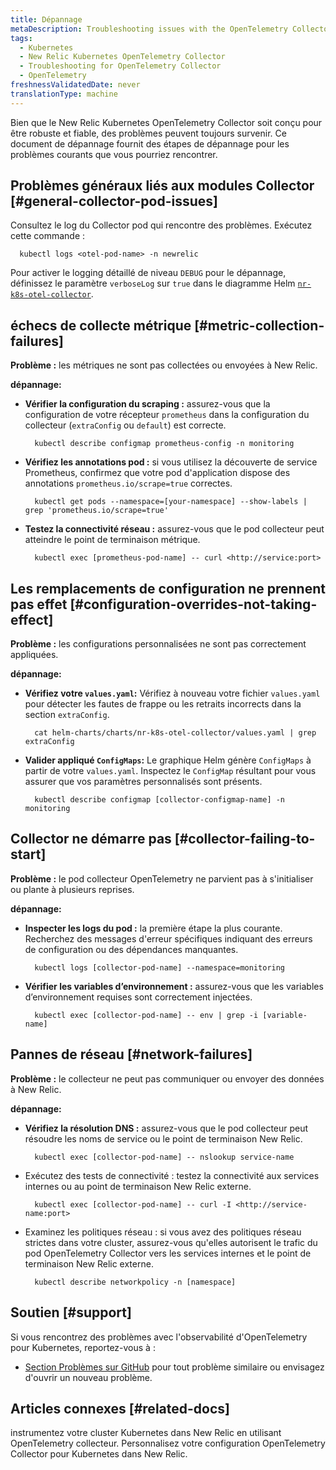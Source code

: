 ```yaml
---
title: Dépannage
metaDescription: Troubleshooting issues with the OpenTelemetry Collector in Kubernetes.
tags:
  - Kubernetes
  - New Relic Kubernetes OpenTelemetry Collector
  - Troubleshooting for OpenTelemetry Collector
  - OpenTelemetry
freshnessValidatedDate: never
translationType: machine
---
```


Bien que le New Relic Kubernetes OpenTelemetry Collector soit conçu pour être robuste et fiable, des problèmes peuvent toujours survenir. Ce document de dépannage fournit des étapes de dépannage pour les problèmes courants que vous pourriez rencontrer.

## Problèmes généraux liés aux modules Collector [#general-collector-pod-issues]

Consultez le log du Collector pod qui rencontre des problèmes. Exécutez cette commande :

```shell
  kubectl logs <otel-pod-name> -n newrelic
```

Pour activer le logging détaillé de niveau `DEBUG` pour le dépannage, définissez le paramètre `verboseLog` sur `true` dans le diagramme Helm [`nr-k8s-otel-collector`](https://github.com/newrelic/helm-charts/tree/master/charts/nr-k8s-otel-collector#values).

## échecs de collecte métrique [#metric-collection-failures]

**Problème :** les métriques ne sont pas collectées ou envoyées à New Relic.

**dépannage:**

* **Vérifier la configuration du scraping :** assurez-vous que la configuration de votre récepteur `prometheus` dans la configuration du collecteur (`extraConfig` ou `default`) est correcte.

  ```shell
    kubectl describe configmap prometheus-config -n monitoring
  ```

* **Vérifiez les annotations pod :** si vous utilisez la découverte de service Prometheus, confirmez que votre pod d&apos;application dispose des annotations `prometheus.io/scrape=true` correctes.

  ```shell
    kubectl get pods --namespace=[your-namespace] --show-labels | grep 'prometheus.io/scrape=true'
  ```

* **Testez la connectivité réseau :** assurez-vous que le pod collecteur peut atteindre le point de terminaison métrique.

  ```shell
    kubectl exec [prometheus-pod-name] -- curl <http://service:port>
  ```

## Les remplacements de configuration ne prennent pas effet [#configuration-overrides-not-taking-effect]

**Problème :** les configurations personnalisées ne sont pas correctement appliquées.

**dépannage:**

* **Vérifiez votre `values.yaml`:** Vérifiez à nouveau votre fichier `values.yaml` pour détecter les fautes de frappe ou les retraits incorrects dans la section `extraConfig`.

  ```shell
    cat helm-charts/charts/nr-k8s-otel-collector/values.yaml | grep extraConfig
  ```

* **Valider appliqué `ConfigMaps`:** Le graphique Helm génère `ConfigMaps` à partir de votre `values.yaml`. Inspectez le `ConfigMap` résultant pour vous assurer que vos paramètres personnalisés sont présents.

  ```shell
    kubectl describe configmap [collector-configmap-name] -n monitoring
  ```

## Collector ne démarre pas [#collector-failing-to-start]

**Problème :** le pod collecteur OpenTelemetry ne parvient pas à s&apos;initialiser ou plante à plusieurs reprises.

**dépannage:**

* **Inspecter les logs du pod :** la première étape la plus courante. Recherchez des messages d&apos;erreur spécifiques indiquant des erreurs de configuration ou des dépendances manquantes.

  ```shell
    kubectl logs [collector-pod-name] --namespace=monitoring
  ```

* **Vérifier les variables d’environnement :** assurez-vous que les variables d’environnement requises sont correctement injectées.

  ```shell
    kubectl exec [collector-pod-name] -- env | grep -i [variable-name]
  ```

## Pannes de réseau [#network-failures]

**Problème :** le collecteur ne peut pas communiquer ou envoyer des données à New Relic.

**dépannage:**

* **Vérifiez la résolution DNS :** assurez-vous que le pod collecteur peut résoudre les noms de service ou le point de terminaison New Relic.

  ```shell
    kubectl exec [collector-pod-name] -- nslookup service-name
  ```

* Exécutez des tests de connectivité : testez la connectivité aux services internes ou au point de terminaison New Relic externe.

  ```shell
    kubectl exec [collector-pod-name] -- curl -I <http://service-name:port>
  ```

* Examinez les politiques réseau : si vous avez des politiques réseau strictes dans votre cluster, assurez-vous qu&apos;elles autorisent le trafic du pod OpenTelemetry Collector vers les services internes et le point de terminaison New Relic externe.

  ```shell
    kubectl describe networkpolicy -n [namespace]
  ```

## Soutien [#support]

Si vous rencontrez des problèmes avec l&apos;observabilité d&apos;OpenTelemetry pour Kubernetes, reportez-vous à :

* [Section Problèmes sur GitHub](https://github.com/newrelic/helm-charts/issues) pour tout problème similaire ou envisagez d&apos;ouvrir un nouveau problème.

## Articles connexes [#related-docs]

<DocTiles>
  <DocTile title="Installer OpenTelemetry Collector pour Kubernetes" path="/docs/kubernetes-pixie/k8s-otel/install/">
    instrumentez votre cluster Kubernetes dans New Relic en utilisant OpenTelemetry collecteur.
  </DocTile>

  <DocTile title="configuration avancée pour OpenTelemetry Kubernetes" path="/docs/kubernetes-pixie/k8s-otel/advance-config/">
    Personnalisez votre configuration OpenTelemetry Collector pour Kubernetes dans New Relic.
  </DocTile>
</DocTiles>